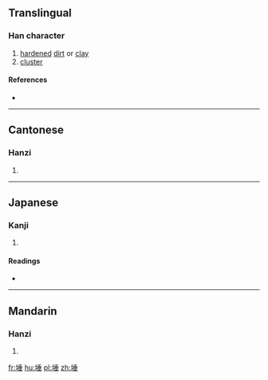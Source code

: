 ==Translingual==

===Han character===
{{Han char|rn=32|rad=土|as=08|sn=11|four=4211<sub>4</sub>|canj=土竹十一 (GHJM)|ids=⿰[[土]][[垂]]}}

# [[harden]]ed [[dirt]] or [[clay]]
# [[cluster]]

====References====
* {{Han ref|kx=0231.060|dkj=05190|dj=0467.120|hdz=10454.020|uh=57F5|ud=22517|bh=D8A6|bd=55462}}

----

==Cantonese==

===Hanzi===
{{yue-hanzi|jyut=[[do2]]|y=do2}}

# {{defn|lang=yue|sort=土08}}

----

==Japanese==

===Kanji===
{{ja-kanji|grade=|rs=土08}}

# {{defn|lang=ja|sort=土08}}

====Readings====
* {{ja-readings|on=[[た]] (ta)|kun=}}

----

==Mandarin==

===Hanzi===
{{cmn-hanzi|pin=[[duǒ]] ([[duo3]])|wg=to<sup>3</sup>}}

# {{defn|lang=cmn|sort=土08}}

[[fr:埵]]
[[hu:埵]]
[[pl:埵]]
[[zh:埵]]